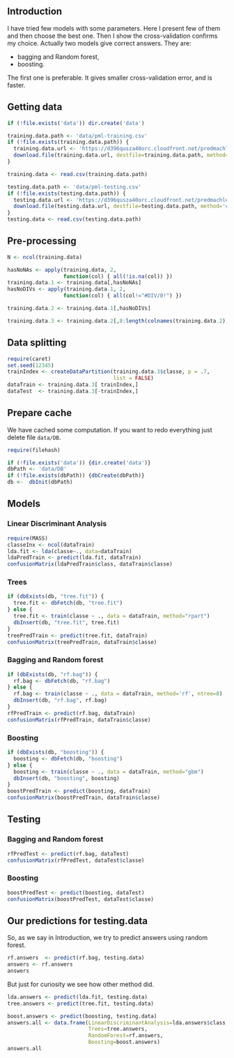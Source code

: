 ## Introduction

I have tried few models with some parameters. Here I present few of
them and then choose the best one. Then I show the cross-validation
confirms my choice. Actually two models give correct answers. They are:

* bagging and Random forest,
* boosting.

The first one is preferable. It gives smaller cross-validation error,
and is faster.

## Getting data

```r
if (!file.exists('data')) dir.create('data')

training.data.path <- 'data/pml-training.csv'
if (!file.exists(training.data.path)) {
  training.data.url <- 'https://d396qusza40orc.cloudfront.net/predmachlearn/pml-training.csv'
  download.file(training.data.url, destfile=training.data.path, method='curl' )
}

training.data <- read.csv(training.data.path)

testing.data.path <- 'data/pml-testing.csv'
if (!file.exists(testing.data.path)) {
  testing.data.url <- 'https://d396qusza40orc.cloudfront.net/predmachlearn/pml-testing.csv'
  download.file(testing.data.url, destfile=testing.data.path, method='curl' )
}
testing.data <- read.csv(testing.data.path)
```

## Pre-processing

```r
N <- ncol(training.data)

hasNoNAs <- apply(training.data, 2,
                  function(col) { all(!is.na(col)) })
training.data.1 <- training.data[,hasNoNAs]
hasNoDIVs <- apply(training.data.1, 2,
                  function(col) { all(col!="#DIV/0!") })

training.data.2 <- training.data.1[,hasNoDIVs]

training.data.3 <- training.data.2[,8:length(colnames(training.data.2))] 
```

## Data splitting

```r
require(caret)
set.seed(12345)
trainIndex <- createDataPartition(training.data.3$classe, p = .7,
                                  list = FALSE)
dataTrain <- training.data.3[ trainIndex,]
dataTest  <- training.data.3[-trainIndex,]
```

## Prepare cache

We have cached some computation. If you want to redo everything just
delete file `data/DB`.

```r
require(filehash)

if (!file.exists('data')) {dir.create('data')}
dbPath <- 'data/DB'
if (!file.exists(dbPath)) {dbCreate(dbPath)}
db <-  dbInit(dbPath)
```

## Models

### Linear Discriminant Analysis

```r
require(MASS)
classeInx <- ncol(dataTrain)
lda.fit <- lda(classe~., data=dataTrain)
ldaPredTrain <- predict(lda.fit, dataTrain)
confusionMatrix(ldaPredTrain$class, dataTrain$classe)
```

### Trees

```r
if (dbExists(db, "tree.fit")) {
  tree.fit <- dbFetch(db, "tree.fit")
} else {
  tree.fit <- train(classe ~ ., data = dataTrain, method="rpart")
  dbInsert(db, "tree.fit", tree.fit)
}
treePredTrain <- predict(tree.fit, dataTrain)
confusionMatrix(treePredTrain, dataTrain$classe)
```

### Bagging and Random forest

```r
if (dbExists(db, "rf.bag")) {
  rf.bag <- dbFetch(db, "rf.bag")
} else {
  rf.bag <- train(classe ~ ., data = dataTrain, method='rf', ntree=8)
  dbInsert(db, "rf.bag", rf.bag)
}
rfPredTrain <- predict(rf.bag, dataTrain)
confusionMatrix(rfPredTrain, dataTrain$classe)
```

### Boosting

```r
if (dbExists(db, "boosting")) {
  boosting <- dbFetch(db, "boosting")
} else {
  boosting <- train(classe ~ ., data = dataTrain, method="gbm") 
  dbInsert(db, "boosting", boosting)
}
boostPredTrain <- predict(boosting, dataTrain)
confusionMatrix(boostPredTrain, dataTrain$classe)
```

## Testing

### Bagging and Random forest

```r
rfPredTest <- predict(rf.bag, dataTest)
confusionMatrix(rfPredTest, dataTest$classe)
```

### Boosting

```r
boostPredTest <- predict(boosting, dataTest) 
confusionMatrix(boostPredTest, dataTest$classe)
```


## Our predictions for testing.data

So, as we say in Introduction, we try to predict answers using random
forest.

```r
rf.answers  <- predict(rf.bag, testing.data)
answers <- rf.answers
answers
```

But just for curiosity we see how other method did.

```r
lda.answers <- predict(lda.fit, testing.data)
tree.answers <- predict(tree.fit, testing.data)

boost.answers <- predict(boosting, testing.data)
answers.all <- data.frame(LinearDiscriminantAnalysis=lda.answers$class,
                          Trees=tree.answers,
                          RandomForest=rf.answers,
                          Boosting=boost.answers)
answers.all

```
